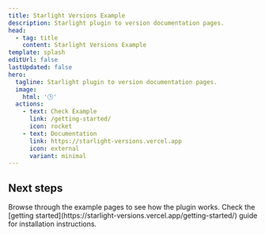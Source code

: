 ```yaml
---
title: Starlight Versions Example
description: Starlight plugin to version documentation pages.
head:
  - tag: title
    content: Starlight Versions Example
template: splash
editUrl: false
lastUpdated: false
hero:
  tagline: Starlight plugin to version documentation pages.
  image:
    html: '🕒'
  actions:
    - text: Check Example
      link: /getting-started/
      icon: rocket
    - text: Documentation
      link: https://starlight-versions.vercel.app
      icon: external
      variant: minimal
---
```



## Next steps

<CardGrid stagger>
  <Card title="Explore the example" icon="magnifier">
    Browse through the example pages to see how the plugin works.
  </Card>
  <Card title="Install the plugin" icon="puzzle">
    Check the [getting
    started](https://starlight-versions.vercel.app/getting-started/) guide for
    installation instructions.
  </Card>
</CardGrid>
